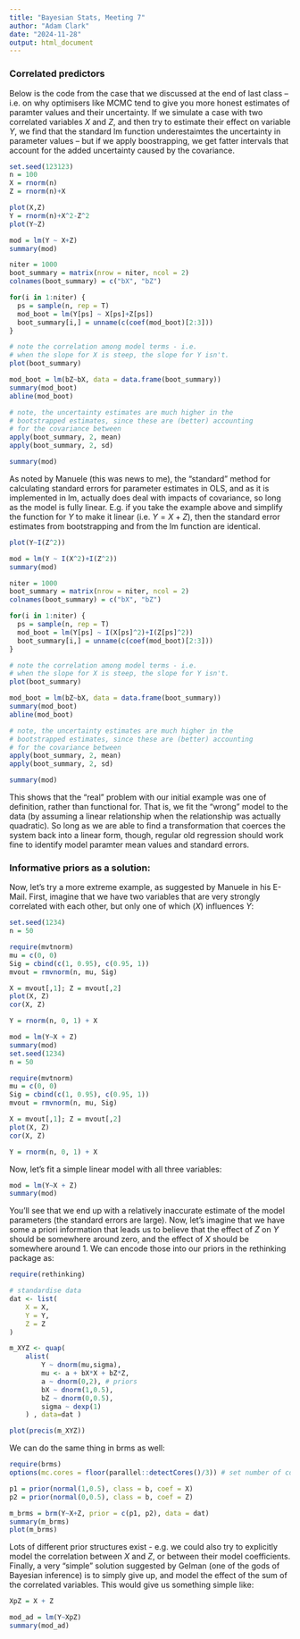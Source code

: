 ```yaml
---
title: "Bayesian Stats, Meeting 7"
author: "Adam Clark"
date: "2024-11-28"
output: html_document
---
```


### Correlated predictors

Below is the code from the case that we discussed at the end of last class -- i.e. on why optimisers like MCMC tend to give you more honest estimates of paramter values and their uncertainty. If we simulate a case with two correlated variables $X$ and $Z$, and then try to estimate their effect on variable $Y$, we find that the standard lm function underestaimtes the uncertainty in parameter values -- but if we apply boostrapping, we get fatter intervals that account for the added uncertainty caused by the covariance.

```r
set.seed(123123)
n = 100
X = rnorm(n)
Z = rnorm(n)+X

plot(X,Z)
Y = rnorm(n)+X^2-Z^2
plot(Y~Z)

mod = lm(Y ~ X+Z)
summary(mod)

niter = 1000
boot_summary = matrix(nrow = niter, ncol = 2)
colnames(boot_summary) = c("bX", "bZ")

for(i in 1:niter) {
  ps = sample(n, rep = T)
  mod_boot = lm(Y[ps] ~ X[ps]+Z[ps])
  boot_summary[i,] = unname(c(coef(mod_boot)[2:3]))
}

# note the correlation among model terms - i.e.
# when the slope for X is steep, the slope for Y isn't.
plot(boot_summary)

mod_boot = lm(bZ~bX, data = data.frame(boot_summary))
summary(mod_boot)
abline(mod_boot)

# note, the uncertainty estimates are much higher in the
# bootstrapped estimates, since these are (better) accounting
# for the covariance between 
apply(boot_summary, 2, mean)
apply(boot_summary, 2, sd)

summary(mod)
```

As noted by Manuele (this was news to me), the "standard" method for calculating standard errors for parameter estimates in OLS, and as it is implemented in lm, actually does deal with impacts of covariance, so long as the model is fully linear. E.g. if you take the example above and simplify the function for $Y$ to make it linear (i.e. $Y = X+Z$), then the standard error estimates from bootstrapping and from the lm function are identical.


```r
plot(Y~I(Z^2))

mod = lm(Y ~ I(X^2)+I(Z^2))
summary(mod)

niter = 1000
boot_summary = matrix(nrow = niter, ncol = 2)
colnames(boot_summary) = c("bX", "bZ")

for(i in 1:niter) {
  ps = sample(n, rep = T)
  mod_boot = lm(Y[ps] ~ I(X[ps]^2)+I(Z[ps]^2))
  boot_summary[i,] = unname(c(coef(mod_boot)[2:3]))
}

# note the correlation among model terms - i.e.
# when the slope for X is steep, the slope for Y isn't.
plot(boot_summary)

mod_boot = lm(bZ~bX, data = data.frame(boot_summary))
summary(mod_boot)
abline(mod_boot)

# note, the uncertainty estimates are much higher in the
# bootstrapped estimates, since these are (better) accounting
# for the covariance between 
apply(boot_summary, 2, mean)
apply(boot_summary, 2, sd)

summary(mod)
```

This shows that the "real" problem with our initial example was one of definition, rather than functional for. That is, we fit the "wrong" model to the data (by assuming a linear relationship when the relationship was actually quadratic). So long as we are able to find a transformation that coerces the system back into a linear form, though, regular old regression should work fine to identify model paramter mean values and standard errors.

### Informative priors as a solution:

Now, let's try a more extreme example, as suggested by Manuele in his E-Mail. First, imagine that we have two variables that are very strongly correlated with each other, but only one of which ($X$) influences $Y$:

```r
set.seed(1234)
n = 50

require(mvtnorm)
mu = c(0, 0)
Sig = cbind(c(1, 0.95), c(0.95, 1))
mvout = rmvnorm(n, mu, Sig)

X = mvout[,1]; Z = mvout[,2]
plot(X, Z)
cor(X, Z)

Y = rnorm(n, 0, 1) + X

mod = lm(Y~X + Z)
summary(mod)
set.seed(1234)
n = 50

require(mvtnorm)
mu = c(0, 0)
Sig = cbind(c(1, 0.95), c(0.95, 1))
mvout = rmvnorm(n, mu, Sig)

X = mvout[,1]; Z = mvout[,2]
plot(X, Z)
cor(X, Z)

Y = rnorm(n, 0, 1) + X
```

Now, let's fit a simple linear model with all three variables:

```r
mod = lm(Y~X + Z)
summary(mod)
```

You'll see that we end up with a relatively inaccurate estimate of the model parameters (the standard errors are large). Now, let's imagine that we have some a priori information that leads us to believe that the effect of $Z$ on $Y$ should be somewhere around zero, and the effect of $X$ should be somewhere around 1. We can encode those into our priors in the rethinking package as:

```r
require(rethinking)

# standardise data
dat <- list(
    X = X,
    Y = Y,
    Z = Z
)

m_XYZ <- quap(
    alist(
        Y ~ dnorm(mu,sigma),
        mu <- a + bX*X + bZ*Z,
        a ~ dnorm(0,2), # priors
        bX ~ dnorm(1,0.5),
        bZ ~ dnorm(0,0.5),
        sigma ~ dexp(1)
    ) , data=dat )

plot(precis(m_XYZ))
```

We can do the same thing in brms as well:

```r
require(brms)
options(mc.cores = floor(parallel::detectCores()/3)) # set number of cores

p1 = prior(normal(1,0.5), class = b, coef = X)
p2 = prior(normal(0,0.5), class = b, coef = Z)

m_brms = brm(Y~X+Z, prior = c(p1, p2), data = dat)
summary(m_brms)
plot(m_brms)
```

Lots of different prior structures exist - e.g. we could also try to explicitly model the correlation between $X$ and $Z$, or between their model coefficients. Finally, a very "simple" solution suggested by Gelman (one of the gods of Bayesian inference) is to simply give up, and model the effect of the sum of the correlated variables. This would give us something simple like:

```r
XpZ = X + Z

mod_ad = lm(Y~XpZ)
summary(mod_ad)
```